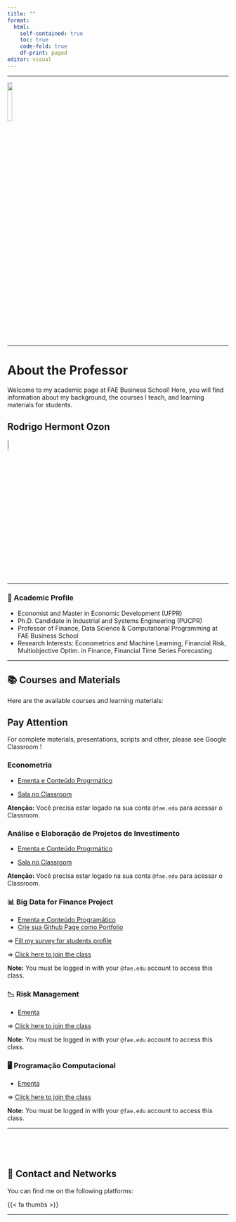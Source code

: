 ```yaml
---
title: ""
format:
  html:
    self-contained: true
    toc: true
    code-fold: true
    df-print: paged
editor: visual
---
```


------------------------------------------------------------------------

<left> ![](https://raw.githubusercontent.com/profrhozon/site/main/logo_FAE.png){width="15%"} </left>

------------------------------------------------------------------------

# About the Professor

Welcome to my academic page at FAE Business School! Here, you will find information about my background, the courses I teach, and learning materials for students.

## **Rodrigo Hermont Ozon**

<right> ![](https://rhozon.github.io/site/me.jpg){width="8%"} </right>

------------------------------------------------------------------------

### **📌 Academic Profile**

-   Economist and Master in Economic Development (UFPR)
-   Ph.D. Candidate in Industrial and Systems Engineering (PUCPR)
-   Professor of Finance, Data Science & Computational Programming at FAE Business School
-   Research Interests: Econometrics and Machine Learning, Financial Risk, Multiobjective Optim. in Finance, Financial Time Series Forecasting

------------------------------------------------------------------------

## **📚 Courses and Materials**

Here are the available courses and learning materials:

::: {.callout-note appearance="simple"}
## Pay Attention

For complete materials, presentations, scripts and other, please see Google Classroom !
:::

::: panel-tabset

### Econometria

- [Ementa e Conteúdo Progrmático]()

- [Sala no Classroom]()

**Atenção:** Você precisa estar logado na sua conta `@fae.edu` para acessar o Classroom.

### Análise e Elaboração de Projetos de Investimento

- [Ementa e Conteúdo Progrmático]()

- [Sala no Classroom]()

**Atenção:** Você precisa estar logado na sua conta `@fae.edu` para acessar o Classroom.



### 📊 Big Data for Finance Project

-   [Ementa e Conteúdo Programático](https://profrhozon.github.io/site/EmentaBigDataFinProj.html)
-   [Crie sua Github Page como Portfolio](https://profrhozon.github.io/site/introportfoliogithubpages.html)

$\Rightarrow$ [Fill my survey for students profile](https://docs.google.com/forms/d/e/1FAIpQLSfd2CwZRI-2WNxFGu5yrcqfbCdrsEDMwBkTmI-v8bDPPT3WAg/viewform)

$\Rightarrow$ [Click here to join the class](https://classroom.google.com/u/0/c/NzQzMjM0Mzc2NDU3)

**Note:** You must be logged in with your `@fae.edu` account to access this class.

### 📉 Risk Management

-   [Ementa](EmentaRiskMng.qmd)

$\Rightarrow$ [Click here to join the class](https://classroom.google.com/u/0/c/NzQzMjMzOTUxMzg2)

**Note:** You must be logged in with your `@fae.edu` account to access this class.

### 🖥️ Programação Computacional

-   [Ementa](EmentaProgComp.qmd)

$\Rightarrow$ [Click here to join the class](https://classroom.google.com/u/0/c/NzQzMjM0ODA2NDUx)

**Note:** You must be logged in with your `@fae.edu` account to access this class.
:::

------------------------------------------------------------------------

&nbsp;

&nbsp;

## **📢 Contact and Networks**

You can find me on the following platforms:

{{< fa thumbs >}}

```{=html}

<div style="margin-top: 10px; text-align: left;">

    <!-- LinkedIn (azul) -->
    <a href="https://www.linkedin.com/in/rodrigohermontozon/" target="_blank" style="margin-right: 15px;">
        <i class="fa-brands fa-linkedin" style="font-size: 12px; color: #0077b5;"></i>
    </a>

    <!-- GitHub (preto) -->
    <a href="https://github.com/rhozon" target="_blank" style="margin-right: 15px;">
        <i class="fa-brands fa-github" style="font-size: 12px; color: #000;"></i>
    </a>

    <!-- Google Scholar (substituído por ícone de graduation-cap) -->
    <a href="https://scholar.google.com/citations?user=hPcIR9oAAAAJ&hl=en" target="_blank" style="margin-right: 15px;">
        <i class="fa fa-graduation-cap" style="font-size: 12px; color: #4285F4;"></i>
    </a>

    <!-- ORCID (verde) -->
    <a href="https://orcid.org/my-orcid?orcid=0000-0001-8003-4849" target="_blank" style="margin-right: 15px;">
        <i class="fa-brands fa-orcid" style="font-size: 12px; color: #A6CE39;"></i>
    </a>

    <!-- Curriculum Lattes (ícone de documento) -->
    <a href="https://wwws.cnpq.br/cvlattesweb/PKG_MENU.menu?f_cod=CAE59CF7D29E4B95B7C13C648C78B21F#" target="_blank" style="margin-right: 15px;">
        <i class="fa fa-user-graduate" style="font-size: 12px; color: #000;"></i>
    </a>


    <!-- R Project (azul) -->
    <a href="https://rhozon.github.io/selecaodeprodutosnor/index.html" target="_blank" style="margin-right: 15px;">
        <i class="fa-brands fa-r-project" style="font-size: 12px; color: #276DC3;"></i>
    </a>
    
    <!-- Email (vermelho) -->
    <a href="mailto:rodrigo.ozon@fae.edu" target="_blank" style="margin-right: 15px;">
        <i class="fa fa-envelope" style="font-size: 12px; color: #D44638;"></i>
    </a>

</div>
  
```

------------------------------------------------------------------------
